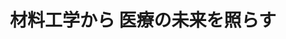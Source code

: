 ﻿---
title: "材料工学から 医療の未来を照らす"
category: "物質理工学院"
vol: 80
interviewee: "田中・生駒"
url: "http://www.bio.ceram.titech.ac.jp/"
tags: ["工学","材料","システム","医療","イオン"]
pdf: "80-3-tanaka-ikoma.pdf"
career: ""
pdfurl: "80-3-tanaka-ikoma/80-3-tanaka-ikoma.pdf"
preface: "現在私たちがさまざまな治療を受けることができるのは、医学の発展だけでなく医療材料の発達と充実によるところが大きい。本稿では医療材料に関する田中・生駒研究室の研究の中でも、コラーゲンを用いた医療材料の開発を主軸に、ビスフォスフォネートのドラッグデリバリーシステムやイオントフォレシスという投薬法に関する研究も併せて紹介する。"
---
